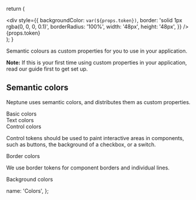 
  return (
    <div className="d-flex align-items-center m-b-2">
      <div
        style={{
          backgroundColor: `var(${props.token})`,
          border: 'solid 1px rgba(0, 0, 0, 0.1)',
          borderRadius: '100%',
          width: '48px',
          height: '48px',
        }}
      />
      <div className="m-l-2">{props.token}</div>
    </div>
  );
}

Semantic colours as custom properties for you to use in your application.

**Note:** If this is your first time using custom properties in your application, read <DocumentLink href="/about/Styles#tokens-custom-properties">our guide</DocumentLink> first to get set up.

## Semantic colors

Neptune uses semantic colors, and distributes them as custom properties.

<div className="m-b-4">
  <Heading as="h3">Basic colors</Heading>
  <ColorToken token="--color-primary" textColor="#fff" />
  <ColorToken token="--color-secondary" textColor="#fff" />
  <ColorToken token="--color-accent" textColor="#fff" />
  <ColorToken token="--color-positive" textColor="#fff" />
  <ColorToken token="--color-negative" textColor="#fff" />
  <ColorToken token="--color-warning" textColor="#fff" />
</div>

<div className="m-b-4">
  <Heading as="h3">Text colors</Heading>
  <ColorToken token="--color-text-primary" textColor="#fff" />
  <ColorToken token="--color-text-secondary" textColor="#fff" />
  <ColorToken token="--color-text-inactive" textColor="#fff" />
  <ColorToken token="--color-text-control" textColor="#fff" />
  <ColorToken token="--color-text-important" textColor="#fff" />
  <ColorToken token="--color-text-link" textColor="#fff" />
  <ColorToken token="--color-text-link-hover" textColor="#fff" />
  <ColorToken token="--color-text-link-active" textColor="#fff" />
  <ColorToken token="--color-text-positive" textColor="#fff" />
  <ColorToken token="--color-text-negative" textColor="#fff" />
  <ColorToken token="--color-text-warning" textColor="#fff" />
</div>

<div className="m-b-4">
  <Heading as="h3">Control colors</Heading>
  <p>
    Control tokens should be used to paint interactive areas in components, such as buttons, the
    background of a checkbox, or a switch.
  </p>
  <ColorToken token="--color-control-accent" textColor="#fff" />
  <ColorToken token="--color-control-accent-hover" textColor="#fff" />
  <ColorToken token="--color-control-accent-active" textColor="#fff" />
  <ColorToken token="--color-control-positive" textColor="#fff" />
  <ColorToken token="--color-control-positive-hover" textColor="#fff" />
  <ColorToken token="--color-control-positive-active" textColor="#fff" />
  <ColorToken token="--color-control-negative" textColor="#fff" />
  <ColorToken token="--color-control-negative-hover" textColor="#fff" />
  <ColorToken token="--color-control-negative-active" textColor="#fff" />
  <ColorToken token="--color-control-warning" textColor="#fff" />
  <ColorToken token="--color-control-warning-hover" textColor="#fff" />
  <ColorToken token="--color-control-warning-active" textColor="#fff" />
</div>

<div className="m-b-4">
  <Heading as="h3">Border colors</Heading>
  <p>We use border tokens for component borders and individual lines.</p>
  <ColorToken token="--color-border-neutral" />
  <ColorToken token="--color-border-focus" textColor="#fff" />
  <ColorToken token="--color-border-positive" textColor="#fff" />
  <ColorToken token="--color-border-negative" textColor="#fff" />
  <ColorToken token="--color-border-warning" textColor="#fff" />
</div>

<div className="m-b-4">
  <Heading as="h3">Background colors</Heading>
  <ColorToken token="--color-background-screen" />
  <ColorToken token="--color-background-elevated" />
  <ColorToken token="--color-background-accent" />
  <ColorToken token="--color-background-positive" />
  <ColorToken token="--color-background-negative" />
  <ColorToken token="--color-background-warning" />
</div>

  name: 'Colors',
};
